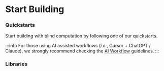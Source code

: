 
# Start Building

### Quickstarts

Start building with blind computation by following one of our quickstarts.

:::info
For those using AI assisted workflows (*i.e.*, Cursor + ChatGPT / Claude), we strongly recommend checking the [AI Workflow](/build/ai/ai-workflow) guidelines.
:::

<FeatureSection data={QuickStartFeatures} />

### Libraries

<FeatureSection data={Libraries} />
